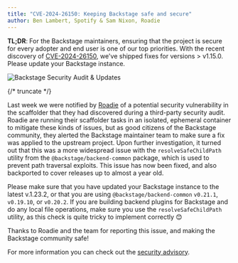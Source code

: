 ```yaml
---
title: "CVE-2024-26150: Keeping Backstage safe and secure"
author: Ben Lambert, Spotify & Sam Nixon, Roadie
---
```


**TL;DR**: For the Backstage maintainers, ensuring that the project is secure for every adopter and end user is one of our top priorities. 
With the recent discovery of [CVE-2024-26150](https://www.cve.org/CVERecord?id=CVE-2024-26150), we've shipped fixes for versions > v1.15.0. 
Please update your Backstage instance.

![Backstage Security Audit & Updates](assets/22-08-23/backstage-security-audit.png)

{/* truncate */}

Last week we were notified by [Roadie](https://roadie.io/) of a potential security vulnerability in the scaffolder that they had discovered during a third-party security audit. 
Roadie are running their scaffolder tasks in an isolated, ephemeral container to mitigate these kinds of issues, but as good citizens of the Backstage community, they alerted the Backstage maintainer team to make sure a fix was applied to the upstream project. 
Upon further investigation, it turned out that this was a more widespread issue with the `resolveSafeChildPath` utility from the `@backstage/backend-common` package, which is used to prevent path traversal exploits. 
This issue has now been fixed, and also backported to cover releases up to almost a year old.

Please make sure that you have updated your Backstage instance to the latest v.1.23.2, or that you are using `@backstage/backend-common` `v0.21.1`, `v0.19.10`, or `v0.20.2`. 
If you are building backend plugins for Backstage and do any local file operations, make sure you use the `resolveSafeChildPath` utility, as this check is quite tricky to implement correctly 😊

Thanks to Roadie and the team for reporting this issue, and making the Backstage community safe!

For more information you can check out the [security advisory](https://github.com/backstage/backstage/security/advisories/GHSA-2fc9-xpp8-2g9h).
